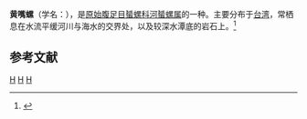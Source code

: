 {{Speciesbox
| taxon = Neritina pulligera
| image = Neritina pulligera 01.JPG
| binomial_authority = (Linnaeus, 1767)
}}
'''黄嘴螺'''（学名：''{{lang|la|Neritina pulligera}}''），是[[原始腹足目|原始腹足目]][[蜑螺科|蜑螺科]][[河蜑螺属|河蜑螺属]]的一种。主要分布于[[台湾|台湾]]，常栖息在水流平缓河川与海水的交界处，以及较深水潭底的岩石上。<ref>{{cite web|url=http://shell.sinica.edu.tw/chinese/shellbase_detail.php?science_no=211|title=国际贝库：黄口蜑螺|publisher=台湾贝类资料库|accessdate=2009-08-11}}</ref>

== 参考文献 ==
{{reflist}}
{{taxonbar}}
[[Category:_1767年描述的动物|H]]
[[Category:河蜑螺属|H]]
[[Category:_卡尔·林奈命名的生物分类|H]]